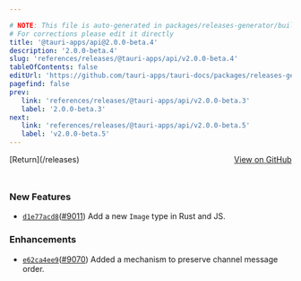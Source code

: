 ```yaml
---

# NOTE: This file is auto-generated in packages/releases-generator/build.ts
# For corrections please edit it directly
title: '@tauri-apps/api@2.0.0-beta.4'
description: '2.0.0-beta.4'
slug: 'references/releases/@tauri-apps/api/v2.0.0-beta.4'
tableOfContents: false
editUrl: 'https://github.com/tauri-apps/tauri-docs/packages/releases-generator/build.ts'
pagefind: false
prev:
   link: 'references/releases/@tauri-apps/api/v2.0.0-beta.3'
   label: '2.0.0-beta.3'
next:
   link: 'references/releases/@tauri-apps/api/v2.0.0-beta.5'
   label: 'v2.0.0-beta.5'
---
```


<div style="margin-bottom:3rem; display: flex; justify-content: space-between; align-items: center"><span>[Return](/releases)</span><span><a href="https://github.com/tauri-apps/tauri/releases/tag/@tauri-apps/api-v2.0.0-beta.4">View on GitHub</a></span></div>

### New Features

- [`d1e77acd8`](https://www.github.com/tauri-apps/tauri/commit/d1e77acd8dfdf554b90b542513a58a2de1ef2360)([#9011](https://www.github.com/tauri-apps/tauri/pull/9011)) Add a new `Image` type in Rust and JS.

### Enhancements

- [`e62ca4ee9`](https://www.github.com/tauri-apps/tauri/commit/e62ca4ee95f4308a6ad128d0f100c85634e28223)([#9070](https://www.github.com/tauri-apps/tauri/pull/9070)) Added a mechanism to preserve channel message order.

